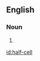 ==English==

===Noun===
{{en-noun|sg=[[half]]-[[cell]]}}

# {{alternative spelling of|half cell}}

[[id:half-cell]]